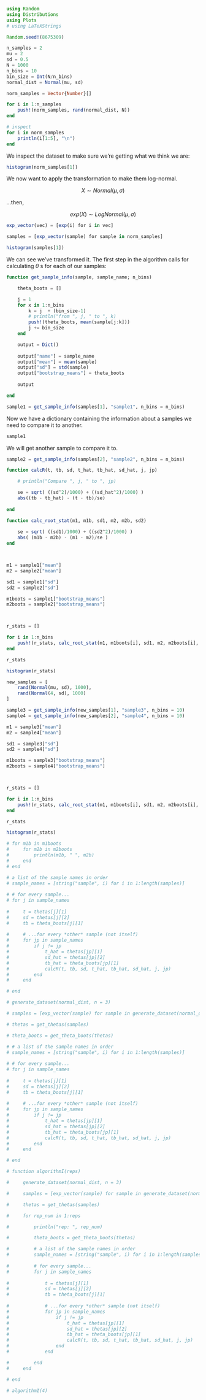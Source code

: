 
```julia

using Random
using Distributions
using Plots
# using LaTeXStrings
```

```julia

Random.seed!(8675309)

n_samples = 2
mu = 2
sd = 0.5
N = 1000
n_bins = 10 
bin_size = Int(N/n_bins)
normal_dist = Normal(mu, sd)
```


```julia

norm_samples = Vector{Number}[]

for i in 1:n_samples
    push!(norm_samples, rand(normal_dist, N))
end

# inspect
for i in norm_samples
    println(i[1:5], "\n")
end
```


We inspect the dataset to make sure we're getting what we think we are:

```julia
histogram(norm_samples[1])
```

We now want to apply the transformation to make them log-normal.

$$
X \sim Normal(\mu, \sigma)
$$

...then,

$$
exp(X) \sim LogNormal(\mu,\sigma)
$$


```julia

exp_vector(vec) = [exp(i) for i in vec]

samples = [exp_vector(sample) for sample in norm_samples]

histogram(samples[1])
```


We can see we've transformed it. The first step in the algorithm calls for calculating $\theta$ s for each of our samples:





```julia


function get_sample_info(sample, sample_name; n_bins)    

    theta_boots = []

    j = 1
    for x in 1:n_bins
        k = j  + (bin_size-1)
        # println("from ", j, " to ", k)
        push!(theta_boots, mean(sample[j:k]))
        j += bin_size
    end

    output = Dict()
    
    output["name"] = sample_name
    output["mean"] = mean(sample)
    output["sd"] = std(sample)
    output["bootstrap_means"] = theta_boots
    
    output

end

sample1 = get_sample_info(samples[1], "sample1", n_bins = n_bins)
```

Now we have a dictionary containing the information about a samples we need to compare it to another.

```julia
sample1
```


We will get another sample to compare it to.

```julia
sample2 = get_sample_info(samples[2], "sample2", n_bins = n_bins)
```



```julia

function calcR(t, tb, sd, t_hat, tb_hat, sd_hat, j, jp)

    # println("Compare ", j, " to ", jp)

    se = sqrt( ((sd^2)/1000) + ((sd_hat^2)/1000) )
    abs((tb - tb_hat) - (t - tb)/se)   
    
end
```


```julia

function calc_root_stat(m1, m1b, sd1, m2, m2b, sd2)
    
    se = sqrt( ((sd1)/1000) + ((sd2^2)/1000) )
    abs( (m1b - m2b) - (m1 - m2)/se )
end



m1 = sample1["mean"]
m2 = sample2["mean"]

sd1 = sample1["sd"]
sd2 = sample2["sd"]

m1boots = sample1["bootstrap_means"]
m2boots = sample2["bootstrap_means"]



r_stats = []

for i in 1:n_bins
    push!(r_stats, calc_root_stat(m1, m1boots[i], sd1, m2, m2boots[i], sd2))
end

r_stats

histogram(r_stats)
```



```julia
new_samples = [
    rand(Normal(mu, sd), 1000),
    rand(Normal(4, sd), 1000)
]

sample3 = get_sample_info(new_samples[1], "sample3", n_bins = 10)
sample4 = get_sample_info(new_samples[2], "sample4", n_bins = 10)
```



```julia

m1 = sample3["mean"]
m2 = sample4["mean"]

sd1 = sample3["sd"]
sd2 = sample4["sd"]

m1boots = sample3["bootstrap_means"]
m2boots = sample4["bootstrap_means"]



r_stats = []

for i in 1:n_bins
    push!(r_stats, calc_root_stat(m1, m1boots[i], sd1, m2, m2boots[i], sd2))
end

r_stats

histogram(r_stats)
```
























```julia

# for m1b in m1boots
#     for m2b in m2boots
#         println(m1b, " ", m2b)
#     end
# end
```


```julia
# a list of the sample names in order
# sample_names = [string("sample", i) for i in 1:length(samples)]
 
# # for every sample...
# for j in sample_names
    
#     t = thetas[j][1]
#     sd = thetas[j][2]
#     tb = theta_boots[j][1]
    
#     # ...for every *other* sample (not itself)
#     for jp in sample_names
#         if j != jp
#             t_hat = thetas[jp][1]
#             sd_hat = thetas[jp][2]
#             tb_hat = theta_boots[jp][1]
#             calcR(t, tb, sd, t_hat, tb_hat, sd_hat, j, jp)
#         end
#     end

# end

```





```julia

# generate_dataset(normal_dist, n = 3)

# samples = [exp_vector(sample) for sample in generate_dataset(normal_dist, n = 3)]

# thetas = get_thetas(samples)

# theta_boots = get_theta_boots(thetas)

# # a list of the sample names in order
# sample_names = [string("sample", i) for i in 1:length(samples)]
 
# # for every sample...
# for j in sample_names
    
#     t = thetas[j][1]
#     sd = thetas[j][2]
#     tb = theta_boots[j][1]
    
#     # ...for every *other* sample (not itself)
#     for jp in sample_names
#         if j != jp
#             t_hat = thetas[jp][1]
#             sd_hat = thetas[jp][2]
#             tb_hat = theta_boots[jp][1]
#             calcR(t, tb, sd, t_hat, tb_hat, sd_hat, j, jp)
#         end
#     end

# end

# function algorithmI(reps)

#     generate_dataset(normal_dist, n = 3)

#     samples = [exp_vector(sample) for sample in generate_dataset(normal_dist, n = 3)]

#     thetas = get_thetas(samples)

#     for rep_num in 1:reps

#         println("rep: ", rep_num)

#         theta_boots = get_theta_boots(thetas)

#         # a list of the sample names in order
#         sample_names = [string("sample", i) for i in 1:length(samples)]
        
#         # for every sample...
#         for j in sample_names
            
#             t = thetas[j][1]
#             sd = thetas[j][2]
#             tb = theta_boots[j][1]
            
#             # ...for every *other* sample (not itself)
#             for jp in sample_names
#                 if j != jp
#                     t_hat = thetas[jp][1]
#                     sd_hat = thetas[jp][2]
#                     tb_hat = theta_boots[jp][1]
#                     calcR(t, tb, sd, t_hat, tb_hat, sd_hat, j, jp)
#                 end
#             end

#         end    
#     end

# end

# algorithmI(4)
```
